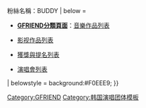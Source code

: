{{Navbox
| name       = GFriend
|listclass=hlist
| titlestyle = background: #5F4B8B  ;text-align:center; color: #00B2CA
| abovestyle = background:#F0EEE9;
| groupstyle = background:#F0EEE9;
| liststyle = background:#FFF;
| background = group_or_band
| title      = [[GFRIEND|{{Color|#F0EEE9|GFRIEND}}]]
| bodyclass  = hlist
| above      = 
* '''[[金韶情|Sowon]]'''
* '''[[Yerin]]'''
* '''[[Eunha]]'''
* '''[[Yuju]]'''
* '''[[SinB]]'''
* '''[[Umji]]'''
| group1 = 韩语
| list1 = {{Navbox musical artist|border=child
 | liststyle = background:#FFF;
 | group1 = 正規專輯
 | list1  = 
* [[L.O.L]]（2016）
* [[Time for us]]（2019）
* [[回：Walpurgis Night]]（2020）

 | group2 = 迷你專輯
 | list2  = 
* [[Season of Glass (GFRIEND)|Season of Glass]]（2015）
* [[Flower Bud]]（2015）
* [[Snowflake]]（2016）
* [[The Awakening]]（2017）
* [[PARALLEL]]/[[PARALLEL|Rainbow]]（2017）
* [[Time For The Moon Night]]（2018）
* [[Sunny Summer]]（2018）
* [[Fever Season]]（2019）
* [[回：LABYRINTH]]（2020）
* [[回：Song of the Sirens]] （2020）

}}

| group2 =  日语

| list2 = {{Navbox musical artist|border=child
 | group1 = 正規專輯
 | list1  = [[Fallin' Light]]（2019）

 | group2 = 單曲
 | list2  = 
* [[Memoria/夜(Time for the moon night)]]（2018）
* [[SUNRISE (GFRIEND單曲)|SUNRISE]]（2019）
* [[FLOWER]]（2019）

 | group3 = 精选专辑
 | list3  = [[今天開始的我們～GFRIEND 1st BEST]]（2018）
}}

| group3 = 綜藝節目

| list3  = 
* [[GFRIEND! 拜託了，小狗]]
* GFRIEND TV
* 美好的一天
* GFRIEND，去哪裡?!
* GFRIEND TV Season2
* [[Showtime Mamamoo X GFriend|Showtime MAMAMOO x GFRIEND]]
* GFRIEND所愛的歐洲
* [[The Friends in 亞得里亞海]]
* GFRIEND : Back To The Past
* [[G-LOG]]
* GFRIEND Summer Vacation in 沖縄
* GFRIEND'S MEMORIA

| group4 = 演唱会

| list4 = 
* GFRIEND 1st Mini Concert（2017）
* [[GFRIEND 1st CONCERT - Season of GFRIEND]]（2018）
* GFRIEND 2019 ASIA TOUR - GO GO GFRIEND（2019）
* GFRIEND ONLINE CONCERT - GFRIEND C:ON（2020）

| group5     = 相關項目
| list5      = [[Source Music]]{{·}}粉絲名稱：BUDDY
| below = 
* {{icon|Category}}'''[[:分類:GFRIEND|GFRIEND分類頁面]]'''：{{Icon|List}}[[GFRIEND音樂作品列表|音樂作品列表]]
* {{Icon|List}}[[GFRIEND影視作品列表|影视作品列表]]
* {{Icon|List}}[[GFRIEND獲獎與提名列表|獲獎與提名列表]]
* {{Icon|List}}[[GFRIEND演唱會列表|演唱會列表]]
| belowstyle = background:#F0EEE9;
}}
<noinclude>
{{collapsible option}}
[[Category:GFRIEND]]
[[Category:韩国演唱团体模板]]
</noinclude>